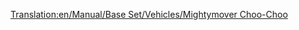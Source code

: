[[Translation:en/Manual/Base Set/Vehicles/Mightymover Choo-Choo]]
{{nl/Treinen|Naam=Mightymover Choo-Choo
|Afbeelding=[[File:en/Mightymoverchoochoo.png]]
|Kosten=£22,265 ($44,530)
|Snelheid=112 km/h (70 mph)
|Gewicht=140 t
|Kracht=1,000 hp (746 kW)
|Onderhoudskosten=£2,378 ($4,756)
|Ontworpen=1967
|Levensduur=20 
|Capaciteit=n.v.t.
|Omschrijving=De beste en laatste locomotief uit speelgoedland.
|Real-life=Fictief
}}